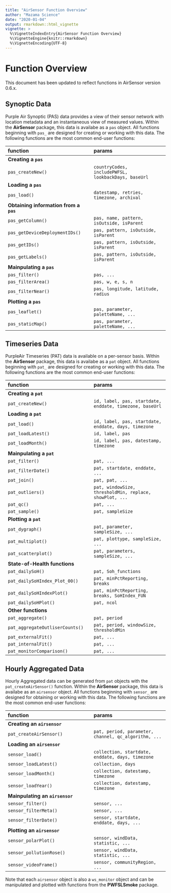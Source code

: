 ```yaml
---
title: "AirSensor Function Overview"
author: "Mazama Science"
date: "2020-01-04"
output: rmarkdown::html_vignette
vignette: >
  %\VignetteIndexEntry{AirSensor Function Overview}
  %\VignetteEngine{knitr::rmarkdown}
  %\VignetteEncoding{UTF-8}
---
```


# Function Overview

This document has been updated to reflect functions in AirSensor version 0.6.x.

## Synoptic Data

Purple Air Synoptic (PAS) data provides a view of their sensor network with 
location metadata and an instantaneous view of measured values. Within the 
**AirSensor** package, this data is availabe as a `pas` object. All functions 
beginning with `pas_` are designed for creating or working with this data. The
following functions are the most common end-user functions:

| function | params |
|:------|:-----|
| **Creating a `pas`** |  |
| `pas_createNew()` | `countryCodes, includePWFSL, lookbackDays, baseUrl` |
| **Loading a `pas`** |  |
| `pas_load()` | `datestamp, retries, timezone, archival` | 
| **Obtaining information from a `pas`** |  |
| `pas_getColumn()` | `pas, name, pattern, isOutside, isParent` |
| `pas_getDeviceDeploymentIDs()` | `pas, pattern, isOutside, isParent` |
| `pas_getIDs()` | `pas, pattern, isOutside, isParent` |
| `pas_getLabels()` | `pas, pattern, isOutside, isParent` |
| **Mainpulating a `pas`** |  |
| `pas_filter()` | `pas, ...` |
| `pas_filterArea()` | `pas, w, e, s, n` |
| `pas_filterNear()` | `pas, longitude, latitude, radius` |
| **Plotting a `pas`** | |
| `pas_leaflet()` | `pas, parameter, paletteName, ...` |
| `pas_staticMap()` | `pas, parameter, paletteName, ...` |

## Timeseries Data

PurpleAir Timeseries (PAT) data is available on a per-sensor basis. Within the 
**AirSensor** package, this data is availabe as a `pat` object. All functions 
beginning with `pat_` are designed for creating or working with this data. The
following functions are the most common end-user functions:

| function | params |
|:------|:-----|
| **Creating a `pat`** |  |
| `pat_createNew()` | `id, label, pas, startdate, enddate, timezone, baseUrl` |
| **Loading a `pat`** |  |
| `pat_load()` | `id, label, pas, startdate, enddate, days, timezone` | 
| `pat_loadLatest()` | `id, label, pas` | 
| `pat_loadMonth()` | `id, label, pas, datestamp, timezone` | 
| **Mainpulating a `pat`** |  |
| `pat_filter()` | `pat, ...` |
| `pat_filterDate()` | `pat, startdate, enddate, ...` |
| `pat_join()` | `pat, pat, ...` |
| `pat_outliers()` | `pat, windowSize, thresholdMin, replace, showPlot, ...` |
| `pat_qc()` | `pat, ...` |
| `pat_sample()` | `pat, sampleSize` |
| **Plotting a `pat`** | |
| `pat_dygraph()` | `pat, parameter, sampleSize, ...` |
| `pat_multiplot()` | `pat, plottype, sampleSize, ...` |
| `pat_scatterplot()` | `pat, parameters, sampleSize, ...` |
| **State-of-Health functions** | |
| `pat_dailySoH()` | `pat, Soh_functions` |
| `pat_dailySoHIndex_Plot_00()` | `pat, minPctReporting, breaks` |
| `pat_dailySoHIndexPlot()` | `pat, minPctReporting, breaks, SoHIndex_FUN` |
| `pat_dailySoHPlot()` | `pat, ncol` |
| **Other functions** | |
| `pat_aggregate()` | `pat, period` |
| `pat_aggregateOutliserCounts()` | `pat, period, windowSize, thresholdMin` |
| `pat_externalFit()` | `pat, ...` |
| `pat_internalFit()` | `pat, ...` |
| `pat_monitorComparison()` | `pat, ...` |

## Hourly Aggregated Data

Hourly Aggregated data can be generated from `pat` objects with the
`pat_createAirSensor()` function. Within the **AirSensor** package, this data is 
availabe as an `airsensor` object. All functions  beginning with `sensor_` are 
designed for obtaining or working with this data. The following functions are 
the most common end-user functions:

| function | params |
|:------|:-----|
| **Creating an `airsensor`** |  |
| `pat_createAirSensor()` | `pat, period, parameter, channel, qc_algorithm, ...` |
| **Loading an `airsensor`** |  |
| `sensor_load()` | `collection, startdate, enddate, days, timezone` | 
| `sensor_loadLatest()` | `collection, days` | 
| `sensor_loadMonth()` | `collection, datestamp, timezone` | 
| `sensor_loadYear()` | `collection, datestamp, timezone` | 
| **Mainpulating an `airsensor`** |  |
| `sensor_filter()` | `sensor, ...` |
| `sensor_filterMeta()` | `sensor, ...` |
| `sensor_filterDate()` | `sensor, startdate, enddate, days, ...` |
| **Plotting an `airsensor`** | |
| `sensor_polarPlot()` | `sensor, windData, statistic, ...` |
| `sensor_pollutionRose()` | `sensor, windData, statistic, ...` |
| `sensor_videoFrame()` | `sensor, communityRegion, ...` |

Note that each `airsensor` object is also a `ws_monitor` object and can be
manipulated and plotted with functions from the **PWFSLSmoke** package.

